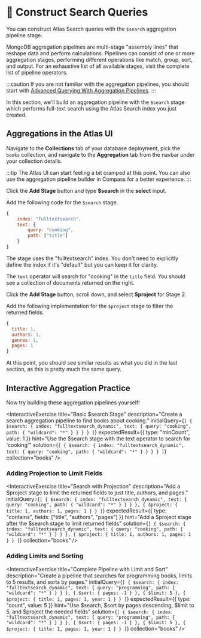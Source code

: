 # 👐 Construct Search Queries

You can construct Atlas Search queries with the `$search` aggregation pipeline stage.

<Link to="https://mongodb.com/docs/manual/core/aggregation-pipeline">MongoDB aggregation pipelines</Link> are multi-stage "assembly lines" that reshape data and perform calculations. Pipelines can consist of one or more aggregation stages, performing different operations like match, group, sort, and output. For an exhaustive list of all available stages, visit <Link to="https://mongodb.com/docs/manual/reference/operator/aggregation-pipeline/#std-label-aggregation-pipeline-operator-reference">the complete list of pipeline operators</Link>.

:::caution
If you are not familiar with the aggregation pipelines, you should start with [Advanced Querying With Aggregation Pipelines](https://mongodb-developer.github.io/aggregation-pipeline-lab/).
:::

In this section, we'll build an aggregation pipeline with the `$search` stage which performs full-text search using the Atlas Search index you just created.

## Aggregations in the Atlas UI

Navigate to the **Collections** tab of your database deployment, pick the `books` collection, and navigate to the **Aggregation** tab from the navbar under your collection details.

<Screenshot alt="Aggregations tab highlighted on the collection details page" src="img/screenshots/3-aggregations/1-search-stage/1-aggregation-tab.png" url="https://cloud.mongodb.com" />

:::tip
The Atlas UI can start feeling a bit cramped at this point. You can also use the aggregation pipeline builder in <Link to="https://www.mongodb.com/products/tools/compass">Compass</Link> for a better experience.
:::

Click the **Add Stage** button and type **$search** in the **select** input.

<Screenshot alt="Stage 1 of the pipeline with the $search stage selected" src="img/screenshots/3-aggregations/1-search-stage/2-search-stage.png" url="https://cloud.mongodb.com" />

Add the following code for the `$search` stage.

```js
{
    index: "fulltextsearch",
    text: {
        query: "cooking",
        path: ["title"]
    }
}
```

The stage uses the "fulltextsearch" index. You don't need to explicitly define the index if it's "default" but you can keep it for clarity.

The `text` operator will search for "cooking" in the `title` field. You should see a collection of documents returned on the right.

Click the **Add Stage** button, scroll down, and select **$project** for Stage 2.

<Screenshot alt="Stage 2 of the pipeline with the $project stage selected" src="img/screenshots/3-aggregations/1-search-stage/3-project-stage.png" url="https://cloud.mongodb.com" />

Add the following implementation for the `$project` stage to filter the returned fields.

```js
{
  title: 1,
  authors: 1,
  genres: 1,
  pages: 1
}
```

At this point, you should see similar results as what you did in the last section, as this is pretty much the same query.

## Interactive Aggregation Practice

Now try building these aggregation pipelines yourself!

<InteractiveExercise
  title="Basic $search Stage"
  description="Create a search aggregation pipeline to find books about cooking."
  initialQuery={`[
  {
    $search: {
      index: "fulltextsearch_dynamic",
      text: {
        query: "cooking",
        path: {
          "wildcard": "*"
        }
      }
    }
  }
]`}
  expectedResult={{
    type: "minCount",
    value: 1
  }}
  hint="Use the $search stage with the text operator to search for 'cooking'"
  solution={`[
  {
    $search: {
      index: "fulltextsearch_dynamic",
      text: {
        query: "cooking",
        path: {
          "wildcard": "*"
        }
      }
    }
  }
]`}
  collection="books"
/>

### Adding Projection to Limit Fields

<InteractiveExercise
  title="Search with Projection"
  description="Add a $project stage to limit the returned fields to just title, authors, and pages."
  initialQuery={`[
  {
    $search: {
      index: "fulltextsearch_dynamic",
      text: {
        query: "cooking",
        path: {
          "wildcard": "*"
        }
      }
    }
  },
  {
    $project: {
      title: 1,
      authors: 1,
      pages: 1
    }
  }
]`}
  expectedResult={{
    type: "contains",
    fields: ["title", "authors", "pages"]
  }}
  hint="Add a $project stage after the $search stage to limit returned fields"
  solution={`[
  {
    $search: {
      index: "fulltextsearch_dynamic",
      text: {
        query: "cooking",
        path: {
          "wildcard": "*"
        }
      }
    }
  },
  {
    $project: {
      title: 1,
      authors: 1,
      pages: 1
    }
  }
]`}
  collection="books"
/>

### Adding Limits and Sorting

<InteractiveExercise
  title="Complete Pipeline with Limit and Sort"
  description="Create a pipeline that searches for programming books, limits to 5 results, and sorts by pages."
  initialQuery={`[
  {
    $search: {
      index: "fulltextsearch_dynamic",
      text: {
        query: "programming",
        path: {
          "wildcard": "*"
        }
      }
    }
  },
  {
    $sort: { pages: -1 }
  },
  {
    $limit: 5
  },
  {
    $project: {
      title: 1,
      pages: 1,
      year: 1
    }
  }
]`}
  expectedResult={{
    type: "count",
    value: 5
  }}
  hint="Use $search, $sort by pages descending, $limit to 5, and $project the needed fields"
  solution={`[
  {
    $search: {
      index: "fulltextsearch_dynamic",
      text: {
        query: "programming",
        path: {
          "wildcard": "*"
        }
      }
    }
  },
  {
    $sort: { pages: -1 }
  },
  {
    $limit: 5
  },
  {
    $project: {
      title: 1,
      pages: 1,
      year: 1
    }
  }
]`}
  collection="books"
/>
